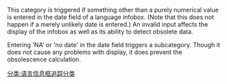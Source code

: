 {{polluted category}}
{{wikipedia category|hidden=yes}}
This category is triggered if something other than a purely numerical value is entered in the date field of a language infobox. (Note that this does not happen if a merely unlikely date is entered.) An invalid input affects the display of the infobox as well as its ability to detect obsolete data.

Entering 'NA' or 'no date' in the date field triggers a subcategory. Though it does not cause any problems with display, it does prevent the obsolescence calculation.

[[分类:语言信息框追踪分类|分类:语言信息框追踪分类]]